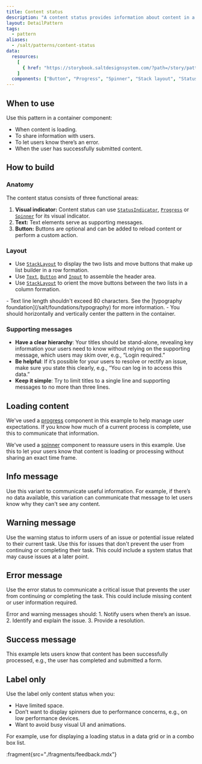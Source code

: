 ```yaml
---
title: Content status
description: "A content status provides information about content in a container component of an application. It remains onscreen until a situation resolves or the user takes action, making it a great tool for communication and guidance."
layout: DetailPattern
tags:
  - pattern
aliases:
  - /salt/patterns/content-status
data:
  resources:
    [
      { href: "https://storybook.saltdesignsystem.com/?path=/story/patterns-content-status--info", label: "Examples" }
    ]
  components: ["Button", "Progress", "Spinner", "Stack layout", "Status indicator", "Text"]
---
```


<Diagram
  src="/img/patterns/content-status/content-status.png"
  alt="Example showing a content status with an info indicator"
  border
/>

## When to use

Use this pattern in a container component:
- When content is loading.
- To share information with users.
- To let users know there’s an error.
- When the user has successfully submitted content.

## How to build

### Anatomy

The content status consists of three functional areas:

1. **Visual indicator:** Content status can use [`StatusIndicator`](/salt/components/status-indicator), [`Progress`](/salt/components/progress) or [`Spinner`](/salt/components/spinner) for its visual indicator.
2. **Text:** Text elements serve as supporting messages.
3. **Button:** Buttons are optional and can be added to reload content or perform a custom action.

<Diagram
  src="/img/patterns/content-status/content-status-anatomy.png"
  alt="Example showing a content status anatomy"
  border
  content="Content status functional areas."
/>

### Layout

- Use [`StackLayout`](/salt/components/layout/stack) to display the two lists and move buttons that make up list builder in a row formation.
- Use [`Text`](/salt/components/text), [`Button`](/salt/components/button) and [`Input`](/salt/components/input) to assemble the header area.
- Use [`StackLayout`](/salt/components/layout/stack) to orient the move buttons between the two lists in a column formation.

<Diagram
  src="/img/patterns/content-status/content-status-layout.png"
  alt="Example showing a content status with components and spacing labeled"
  border
  content="Anatomy of content status."
/>

<GuidanceCallout type="positive" customPillText="Best practices">
- Text line length shouldn't exceed 80 characters. See the [typography foundation](/salt/foundations/typography) for more information.
- You should horizontally and vertically center the pattern in the container.
</GuidanceCallout>

### Supporting messages

- **Have a clear hierarchy**: Your titles should be stand-alone, revealing key information your users need to know without relying on the supporting message, which users may skim over, e.g., “Login required.”
- **Be helpful**: If it’s possible for your users to resolve or rectify an issue, make sure you state this clearly, e.g., “You can log in to access this data.”
- **Keep it simple**: Try to limit titles to a single line and supporting messages to no more than three lines.

## Loading content

We've used a [progress](/salt/components/progress) component in this example to help manage user expectations. If you know how much of a current process is complete, use this to communicate that information.

<Diagram
  src="/img/patterns/content-status/content-status-loading.png"
  alt="Example showing a content status with a progress indicator"
  caption="Example showing a content status with a progress indicator."
  border
/>

We've used a [spinner](/salt/components/spinner) component to reassure users in this example. Use this to let your users know that content is loading or processing without sharing an exact time frame.

<Diagram
  src="/img/patterns/content-status/content-status-loading-small.png"
  alt="Example showing a content status with a spinner"
  caption="Example showing a content status with a spinner."
  border
/>

## Info message

Use this variant to communicate useful information. For example, if there’s no data available, this variation can communicate that message to let users know why they can't see any content.

<Diagram
  src="/img/patterns/content-status/content-status-info.png"
  alt="Example showing a content status with an info indicator"
  caption="Example showing a content status with an info indicator."
  border
/>

## Warning message

Use the warning status to inform users of an issue or potential issue related to their current task. Use this for issues that don't prevent the user from continuing or completing their task. This could include a system status that may cause issues at a later point.

<Diagram
  src="/img/patterns/content-status/content-status-warning.png"
  alt="Example showing a content status with a warning indicator"
  caption="Example showing a content status with a warning indicator."
  border
/>

## Error message

Use the error status to communicate a critical issue that prevents the user from continuing or completing the task. This could include missing content or user information required.

<Diagram
  src="/img/patterns/content-status/content-status-error.png"
  alt="Example showing a content status with an error indicator"
  caption="Example showing a content status with an error indicator."
  border
/>

<GuidanceCallout type="positive" customPillText="Best practices">
 Error and warning messages should: 
 1. Notify users when there’s an issue. 
 2. Identify and explain the issue. 
 3. Provide a resolution.
</GuidanceCallout>


## Success message

This example lets users know that content has been successfully processed, e.g., the user has completed and submitted a form.

<Diagram
  src="/img/patterns/content-status/content-status-success.png"
  alt="Example showing a content status with a success indicator"
  caption="Example showing a content status with a success indicator."
  border
/>

## Label only

Use the label only content status when you:

- Have limited space.
- Don’t want to display spinners due to performance concerns, e.g., on low performance devices.
- Want to avoid busy visual UI and animations.

For example, use for displaying a loading status in a data grid or in a combo box list.

<Diagram
  src="/img/patterns/content-status/content-status-label-only.png"
  alt="Example showing a content status with a success indicator"
  border
  caption="Example showing a content status with a label only."
/>

:fragment{src="./fragments/feedback.mdx"}
